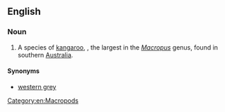==English==
{{wikipedia|Western Grey Kangaroo}}

===Noun===
{{en-noun}}

# A species of [[kangaroo]], {{taxlink|Macropus fuliginosis|species|noshow=1}}, the largest in the ''[[Macropus]]'' genus, found in southern [[Australia]].

====Synonyms====
* [[western grey]]

[[Category:en:Macropods]]